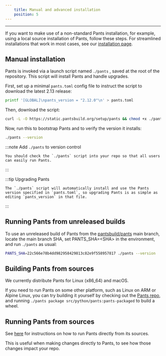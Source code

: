 ```yaml
---
    title: Manual and advanced installation
    position: 5
---
```


---

If you want to make use of a non-standard Pants installation, for example, using a local source installation of Pants, follow these steps. For streamlined installations that work in most cases, see our [installation page](./installing-pants.mdx).

## Manual installation

Pants is invoked via a launch script named `./pants` , saved at the root of the repository. This script will install Pants and handle upgrades.

First, set up a minimal `pants.toml` config file to instruct the script to download the latest 2.13 release:

```bash
printf '[GLOBAL]\npants_version = "2.12.0"\n' > pants.toml
```

Then, download the script:

```bash
curl -L -O https://static.pantsbuild.org/setup/pants && chmod +x ./pants
```

Now, run this to bootstrap Pants and to verify the version it installs:

```bash
./pants --version
```

:::note Add `./pants` to version control

    You should check the `./pants` script into your repo so that all users can easily run Pants.

:::

:::tip Upgrading Pants

    The `./pants` script will automatically install and use the Pants version specified in `pants.toml`, so upgrading Pants is as simple as editing `pants_version` in that file.

:::

## Running Pants from unreleased builds

To use an unreleased build of Pants from the [pantsbuild/pants](https://github.com/pantsbuild/pants) main branch, locate the main branch SHA, set PANTS_SHA=\<SHA> in the environment, and run `./pants` as usual:

```bash
PANTS_SHA=22c566e78b4dd982958429813c82e9f558957817 ./pants --version
```

## Building Pants from sources

We currently distribute Pants for Linux (x86_64) and macOS.

If you need to run Pants on some other platform, such as Linux on ARM or Alpine Linux, you can try building it yourself by checking out the [Pants repo](https://github.com/pantsbuild/pants), and running `./pants package src/python/pants:pants-packaged` to build a wheel.

## Running Pants from sources

See [here](../../contributions/development/running-pants-from-sources.mdx) for instructions on how to run Pants directly from its sources.

This is useful when making changes directly to Pants, to see how those changes impact your repo.
